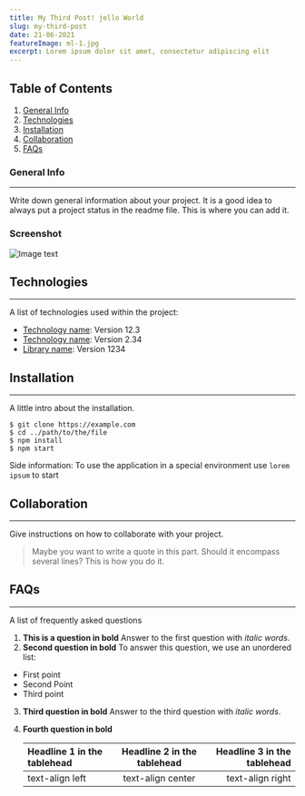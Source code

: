 ```yaml
---
title: My Third Post! jello World
slug: my-third-post
date: 21-06-2021
featureImage: ml-1.jpg
excerpt: Lorem ipsum dolor sit amet, consectetur adipiscing elit
---
```


## Table of Contents

1. [General Info](#general-info)
2. [Technologies](#technologies)
3. [Installation](#installation)
4. [Collaboration](#collaboration)
5. [FAQs](#faqs)

### General Info

---

Write down general information about your project. It is a good idea to always put a project status in the readme file. This is where you can add it.

### Screenshot

![Image text](./ion_logo.jpg)

## Technologies

---

A list of technologies used within the project:

- [Technology name](https://example.com): Version 12.3
- [Technology name](https://example.com): Version 2.34
- [Library name](https://example.com): Version 1234

## Installation

---

A little intro about the installation.

```
$ git clone https://example.com
$ cd ../path/to/the/file
$ npm install
$ npm start
```

Side information: To use the application in a special environment use `lorem ipsum` to start

## Collaboration

---

Give instructions on how to collaborate with your project.

> Maybe you want to write a quote in this part.
> Should it encompass several lines?
> This is how you do it.

## FAQs

---

A list of frequently asked questions

1. **This is a question in bold**
   Answer to the first question with _italic words_.
2. **Second question in bold**
   To answer this question, we use an unordered list:

- First point
- Second Point
- Third point

3. **Third question in bold**
   Answer to the third question with _italic words_.
4. **Fourth question in bold**

   | Headline 1 in the tablehead | Headline 2 in the tablehead | Headline 3 in the tablehead |
   | :-------------------------- | :-------------------------: | --------------------------: |
   | text-align left             |      text-align center      |            text-align right |
